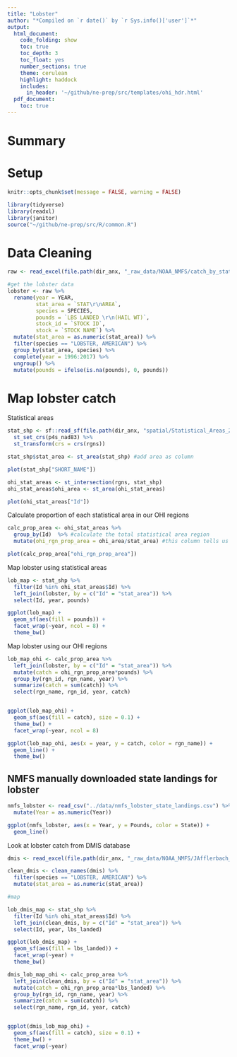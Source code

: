 ```yaml
---
title: "Lobster"
author: "*Compiled on `r date()` by `r Sys.info()['user']`*"
output: 
  html_document:
    code_folding: show
    toc: true
    toc_depth: 3
    toc_float: yes
    number_sections: true
    theme: cerulean
    highlight: haddock
    includes: 
      in_header: '~/github/ne-prep/src/templates/ohi_hdr.html'
  pdf_document:
    toc: true
---
```


# Summary

# Setup

```r
knitr::opts_chunk$set(message = FALSE, warning = FALSE)

library(tidyverse)
library(readxl)
library(janitor)
source("~/github/ne-prep/src/R/common.R")
```


# Data Cleaning

```r
raw <- read_excel(file.path(dir_anx, "_raw_data/NOAA_NMFS/catch_by_stat_area/Afflerbach_UCSB_Landings by Stat Area_JUL 2019 Updated.xlsx"))

#get the lobster data
lobster <- raw %>%
  rename(year = YEAR,
         stat_area = `STAT\r\nAREA`,
         species = SPECIES,
         pounds = `LBS LANDED \r\n(HAIL WT)`,
         stock_id = `STOCK ID`,
         stock = `STOCK NAME`) %>%
  mutate(stat_area = as.numeric(stat_area)) %>%
  filter(species == "LOBSTER, AMERICAN") %>%
  group_by(stat_area, species) %>%
  complete(year = 1996:2017) %>%
  ungroup() %>%
  mutate(pounds = ifelse(is.na(pounds), 0, pounds))
```


# Map lobster catch

Statistical areas
```r
stat_shp <- sf::read_sf(file.path(dir_anx, "spatial/Statistical_Areas_2010_withNames.shp")) %>%
  st_set_crs(p4s_nad83) %>%
  st_transform(crs = crs(rgns)) 

stat_shp$stat_area <- st_area(stat_shp) #add area as column

plot(stat_shp["SHORT_NAME"])
```


```r
ohi_stat_areas <- st_intersection(rgns, stat_shp)
ohi_stat_areas$ohi_area <- st_area(ohi_stat_areas)

plot(ohi_stat_areas["Id"])
```


Calculate proportion of each statistical area in our OHI regions

```r
calc_prop_area <- ohi_stat_areas %>%
  group_by(Id)  %>% #calculate the total statistical area region
  mutate(ohi_rgn_prop_area = ohi_area/stat_area) #this column tells us how much of each OHI sub-region falls within the statistical area in our region

plot(calc_prop_area["ohi_rgn_prop_area"])
```


Map lobster using statistical areas

```r

lob_map <- stat_shp %>%
  filter(Id %in% ohi_stat_areas$Id) %>%
  left_join(lobster, by = c("Id" = "stat_area")) %>%
  select(Id, year, pounds)

ggplot(lob_map) +
  geom_sf(aes(fill = pounds)) +
  facet_wrap(~year, ncol = 8) +
  theme_bw()
```

Map lobster using our OHI regions

```r
lob_map_ohi <- calc_prop_area %>%
  left_join(lobster, by = c("Id" = "stat_area")) %>%
  mutate(catch = ohi_rgn_prop_area*pounds) %>%
  group_by(rgn_id, rgn_name, year) %>%
  summarize(catch = sum(catch)) %>%
  select(rgn_name, rgn_id, year, catch)


ggplot(lob_map_ohi) +
  geom_sf(aes(fill = catch), size = 0.1) +
  theme_bw() +
  facet_wrap(~year, ncol = 8)
```


```r
ggplot(lob_map_ohi, aes(x = year, y = catch, color = rgn_name)) +
  geom_line() +
  theme_bw()
```


## NMFS manually downloaded state landings for lobster

```r
nmfs_lobster <- read_csv("../data/nmfs_lobster_state_landings.csv") %>%
  mutate(Year = as.numeric(Year))

ggplot(nmfs_lobster, aes(x = Year, y = Pounds, color = State)) +
  geom_line()
```


Look at lobster catch from DMIS database

```r

dmis <- read_excel(file.path(dir_anx, "_raw_data/NOAA_NMFS/JAfflerbach_Landings by Stat Area DMIS_JAN 2020.xlsx"))

clean_dmis <- clean_names(dmis) %>%
  filter(species == "LOBSTER, AMERICAN") %>%
  mutate(stat_area = as.numeric(stat_area))

#map

lob_dmis_map <- stat_shp %>%
  filter(Id %in% ohi_stat_areas$Id) %>%
  left_join(clean_dmis, by = c("Id" = "stat_area")) %>%
  select(Id, year, lbs_landed)

ggplot(lob_dmis_map) +
  geom_sf(aes(fill = lbs_landed)) +
  facet_wrap(~year) +
  theme_bw()

```

```r

dmis_lob_map_ohi <- calc_prop_area %>%
  left_join(clean_dmis, by = c("Id" = "stat_area")) %>%
  mutate(catch = ohi_rgn_prop_area*lbs_landed) %>%
  group_by(rgn_id, rgn_name, year) %>%
  summarize(catch = sum(catch)) %>%
  select(rgn_name, rgn_id, year, catch)


ggplot(dmis_lob_map_ohi) +
  geom_sf(aes(fill = catch), size = 0.1) +
  theme_bw() +
  facet_wrap(~year)
```













